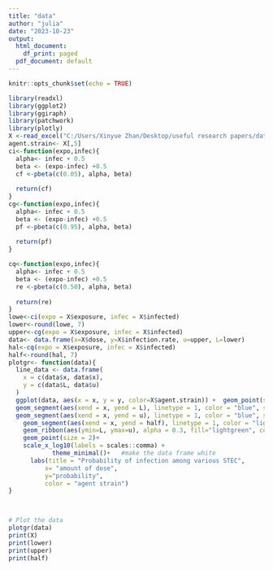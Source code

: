 ---
title: "data"
author: "julia"
date: "2023-10-23"
output:
  html_document:
    df_print: paged
  pdf_document: default
---

```{r setup, include=FALSE}
knitr::opts_chunk$set(echo = TRUE)
```





```{r}
library(readxl)
library(ggplot2)
library(ggiraph)
library(patchwork)
library(plotly)
X <-read_excel("C:/Users/Xinyue Zhan/Desktop/useful research papers/datafinal.xlsx",sheet=1)
agent.strain<- X[,5]
ci<-function(expo,infec){
  alpha<- infec + 0.5
  beta <- (expo-infec) +0.5
  cf <-pbeta(c(0.05), alpha, beta)
  
  return(cf)
}
cg<-function(expo,infec){
  alpha<- infec + 0.5
  beta <- (expo-infec) +0.5
  pf <-pbeta(c(0.95), alpha, beta)
  
  return(pf)
}

cq<-function(expo,infec){
  alpha<- infec + 0.5
  beta <- (expo-infec) +0.5
  re <-pbeta(c(0.50), alpha, beta)
  
  return(re)
}
lowe<-ci(expo = X$exposure, infec = X$infected)
lower<-round(lowe, 7)
upper<-cg(expo = X$exposure, infec = X$infected)
data<- data.frame(x=X$dose, y=X$infection.rate, u=upper, L=lower)
hal<-cq(expo = X$exposure, infec = X$infected)
half<-round(hal, 7)
plotgr<- function(data){
  line_data <- data.frame(
    x = c(data$x, data$x),
    y = c(data$L, data$u)
  )
  ggplot(data, aes(x = x, y = y, color=X$agent.strain)) +  geom_point(size = 2) +
  geom_segment(aes(xend = x, yend = L), linetype = 1, color = "blue", size = 1) +
  geom_segment(aes(xend = x, yend = u), linetype = 1, color = "blue", size = 1)+
    geom_segment(aes(xend = x, yend = half), linetype = 1, color = "lightblue", size = 0.5)+
    geom_ribbon(aes(ymin=L, ymax=u), alpha = 0.3, fill="lightgreen", color="yellow")+ 
    geom_point(size = 2)+
    scale_x_log10(labels = scales::comma) +
            theme_minimal()+   #make the data frame white                                      
      labs(title = "Probability of infection among various STEC",
          x= "amount of dose",
          y="probability",
          color = "agent strain") 
}
  


# Plot the data
plotgr(data)
print(X)
print(lower)
print(upper)
print(half)
```




















